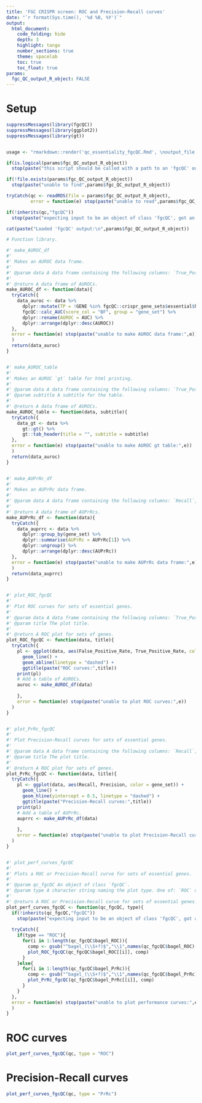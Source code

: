 ```yaml
---
title: 'FGC CRISPR screen: ROC and Precision-Recall curves'
date: "`r format(Sys.time(), '%d %B, %Y')`"
output:
  html_document:
    code_folding: hide
    depth: 3
    highlight: tango
    number_sections: true
    theme: spacelab
    toc: true
    toc_float: true
params:
  fgc_QC_output_R_object: FALSE
---
```


# Setup

```r
suppressMessages(library(fgcQC))
suppressMessages(library(ggplot2))
suppressMessages(library(gt))


usage <- "rmarkdown::render('qc_essentiality_fgcQC.Rmd', \noutput_file = 'out.html', \nparams = list(fgc_QC_output_R_object = 'path/to/fgcQC-r-object.rds')"

if(is.logical(params$fgc_QC_output_R_object))
  stop(paste("this script should be called with a path to an 'fgcQC' output R object:\n",usage))

if(!file.exists(params$fgc_QC_output_R_object))
  stop(paste("unable to find",params$fgc_QC_output_R_object))

tryCatch(qc <- readRDS(file = params$fgc_QC_output_R_object),
         error = function(e) stop(paste("unable to read",params$fgc_QC_output_R_object)))

if(!inherits(qc,"fgcQC"))
  stop(paste("expecting input to be an object of class 'fgcQC', got an object of class:",class(qc)))

cat(paste("Loaded 'fgcQC' output:\n",params$fgc_QC_output_R_object))

```

```r
# Function library.

#' make_AUROC_df
#'
#' Makes an AUROC data frame.
#'
#' @param data A data frame containing the following columns: `True_Positive_Rate`, `False_Positive_Rate`, and `gene_set`.
#'
#' @return A data frame of AUROCs.
make_AUROC_df <- function(data){
  tryCatch({
    data_auroc <- data %>%
      dplyr::mutate(TP = !GENE %in% fgcQC::crispr_gene_sets$essential$hart_nonessential) %>%
      fgcQC::calc_AUC(score_col = "BF", group = "gene_set") %>%
      dplyr::rename(AUROC = AUC) %>%
      dplyr::arrange(dplyr::desc(AUROC))
  },
  error = function(e) stop(paste("unable to make AUROC data frame:",e))
  )
  return(data_auroc)
}


#' make_AUROC_table
#'
#' Makes an AUROC `gt` table for html printing.
#'
#' @param data A data frame containing the following columns: `True_Positive_Rate`, `False_Positive_Rate`, and `gene_set`.
#' @param subtitle A subtitle for the table.
#'
#' @return A data frame of AUROCs.
make_AUROC_table <- function(data, subtitle){
  tryCatch({
    data_gt <- data %>%
      gt::gt() %>%
      gt::tab_header(title = "", subtitle = subtitle)
  },
  error = function(e) stop(paste("unable to make AUROC gt table:",e))
  )
  return(data_auroc)
}


#' make_AUPrRc_df
#'
#' Makes an AUPrRc data frame.
#'
#' @param data A data frame containing the following columns: `Recall`, `Precision`, and `gene_set`.
#'
#' @return A data frame of AUPrRcs.
make_AUPrRc_df <- function(data){
  tryCatch({
    data_auprrc <- data %>%
      dplyr::group_by(gene_set) %>%
      dplyr::summarise(AUPrRc = AUPrRc[1]) %>%
      dplyr::ungroup() %>%
      dplyr::arrange(dplyr::desc(AUPrRc))
  },
  error = function(e) stop(paste("unable to make AUPrRc data frame:",e))
  )
  return(data_auprrc)
}


#' plot_ROC_fgcQC
#' 
#' Plot ROC curves for sets of essential genes.
#' 
#' @param data A data frame containing the following columns: `True_Positive_Rate`, `False_Positive_Rate`, and `gene_set`.
#' @param title The plot title.
#'
#' @return A ROC plot for sets of genes.
plot_ROC_fgcQC <- function(data, title){
  tryCatch({
    pl <- ggplot(data, aes(False_Positive_Rate, True_Positive_Rate, color = gene_set)) +
      geom_line() +
      geom_abline(linetype = "dashed") +
      ggtitle(paste("ROC curves:",title))
    print(pl)
    # Add a table of AUROCs.
    auroc <- make_AUROC_df(data)
    
    },
    error = function(e) stop(paste("unable to plot ROC curves:",e))
  )
}


#' plot_PrRc_fgcQC
#' 
#' Plot Precision-Recall curves for sets of essential genes.
#' 
#' @param data A data frame containing the following columns: `Recall`, `Precision`, and `gene_set`.
#' @param title The plot title.
#'
#' @return A ROC plot for sets of genes.
plot_PrRc_fgcQC <- function(data, title){
  tryCatch({
    pl <- ggplot(data, aes(Recall, Precision, color = gene_set)) +
      geom_line() +
      geom_hline(yintercept = 0.5, linetype = "dashed") +
      ggtitle(paste("Precision-Recall curves:",title))
    print(pl)
    # Add a table of AUPrRc.
    auprrc <- make_AUPrRc_df(data)
    
    },
    error = function(e) stop(paste("unable to plot Precision-Recall curves:",e))
  )
}


#' plot_perf_curves_fgcQC
#' 
#' Plots a ROC or Precision-Recall curve for sets of essential genes.
#' 
#' @param qc_fgcQC An object of class `fgcQC`.
#' @param type A character string naming the plot type. One of: `ROC` or `PrRc`.
#' 
#' @return A ROC or Precision-Recall curve for sets of essential genes.
plot_perf_curves_fgcQC <- function(qc_fgcQC, type){
  if(!inherits(qc_fgcQC,"fgcQC"))
    stop(paste("expecting input to be an object of class 'fgcQC', got an object of class:",class(qc_fgcQC)))
  
  tryCatch({
    if(type == "ROC"){
      for(i in 1:length(qc_fgcQC$bagel_ROC)){
        comp <- gsub("^bagel_(\\S+?)$","\\1",names(qc_fgcQC$bagel_ROC)[i])
        plot_ROC_fgcQC(qc_fgcQC$bagel_ROC[[i]], comp)
      }
    }else{
      for(i in 1:length(qc_fgcQC$bagel_PrRc)){
        comp <- gsub("^bagel_(\\S+?)$","\\1",names(qc_fgcQC$bagel_PrRc)[i])
        plot_PrRc_fgcQC(qc_fgcQC$bagel_PrRc[[i]], comp)
      }
    }
  },
  error = function(e) stop(paste("unable to plot performance curves:",e))
  )
}

```

# ROC curves

```r
plot_perf_curves_fgcQC(qc, type = "ROC")
```


# Precision-Recall curves

```r
plot_perf_curves_fgcQC(qc, type = "PrRc")
```


